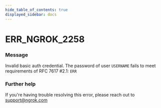 ```yaml
---
hide_table_of_contents: true
displayed_sidebar: docs
---
```



# ERR_NGROK_2258

### Message

Invalid basic auth credential. The password of user `USERNAME` fails to meet requirements of RFC 7617 #2.1: `ERR`

<ErrorDetails error="err_ngrok_2258" />

### Further help

If you're having trouble resolving this error, please reach out to [support@ngrok.com](mailto:support@ngrok.com?subject=Help%20with%20ERR_NGROK_2258)

